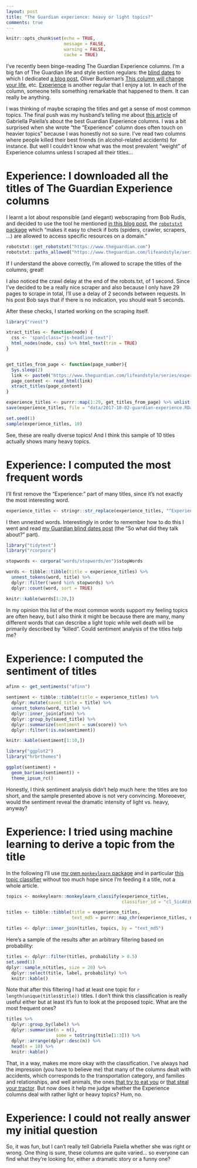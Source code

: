 ```yaml
---
layout: post
title: "The Guardian experience: heavy or light topics?"
comments: true
---
```

```r
knitr::opts_chunk$set(echo = TRUE,
                      message = FALSE,
                      warning = FALSE, 
                      cache = TRUE) 
```

I've recently been binge-reading The Guardian Experience columns. I'm a big fan of The Guardian life and style section regulars: the [blind dates](https://www.theguardian.com/lifeandstyle/series/blind-date) to which I dedicated [a blog post](http://www.masalmon.eu/2017/03/07/blinddates/), Oliver Burkeman's [This column will change your life](https://www.theguardian.com/lifeandstyle/series/thiscolumnwillchangeyourlife), etc. [Experience](https://www.theguardian.com/lifeandstyle/series/experience) is another regular that I enjoy a lot. In each of the column, someone tells something remarkable that happened to them. It can really be anything. 

I was thinking of maybe scraping the titles and get a sense of most common topics. The final push was my husband's telling me about [this article](https://www.thecut.com/2017/09/10-best-guardian-experience-columns.html) of 
Gabriella Paiella's about the best Guardian Experience columns. I was a bit surprised when she wrote "the “Experience” column does often touch on heavier topics" because I was honestly not so sure. I've read two columns where people killed their best friends (in alcohol-related accidents) for instance. But well I couldn't know what was the most prevalent "weight" of Experience columns unless I scraped all their titles...

<!--more-->

# Experience: I downloaded all the titles of The Guardian Experience columns

I learnt a lot about responsible (and elegant) webscraping from Bob Rudis, and decided to use the tool he mentioned [in this blog post](https://rud.is/b/2017/09/19/pirating-web-content-responsibly-with-r/), the [`robotstxt` package](https://github.com/ropenscilabs/robotstxt) which "makes it easy to check if bots (spiders, crawler, scrapers, ...) are allowed to access specific resources on a domain."

```r
robotstxt::get_robotstxt("https://www.theguardian.com")
robotstxt::paths_allowed("https://www.theguardian.com/lifeandstyle/series/experience")
```

If I understand the above correctly, I'm allowed to scrape the titles of the columns, great!

I also noticed the crawl delay at the end of the robots.txt, of 1 second. Since I've decided to be a really nice scraper and also because I only have 29 pages to scrape in total, I'll use a delay of 2 seconds between requests. In his post Bob says that if there is no indication, you should wait 5 seconds.

After these checks, I started working on the scraping itself.

```r
library("rvest")

xtract_titles <- function(node) {
  css <- 'span[class="js-headline-text"]'
  html_nodes(node, css) %>% html_text(trim = TRUE)
}


get_titles_from_page <- function(page_number){
  Sys.sleep(2)
  link <- paste0("https://www.theguardian.com/lifeandstyle/series/experience?page=", page_number)
  page_content <- read_html(link)
  xtract_titles(page_content)
}

experience_titles <- purrr::map(1:29, get_titles_from_page) %>% unlist()
save(experience_titles, file = "data/2017-10-02-guardian-experience.RData")

```

```r
set.seed(1)
sample(experience_titles, 10)
```

See, these are really diverse topics! And I think this sample of 10 titles actually shows many heavy topics.

# Experience: I computed the most frequent words 

I'll first remove the "Experience: " part of many titles, since it's not exactly the most interesting word.

```r
experience_titles <- stringr::str_replace(experience_titles, "^Experience: ", "")

```

I then unnested words. Interestingly in order to remember how to do this I went and read [my Guardian blind dates post](http://www.masalmon.eu/2017/03/07/blinddates/) (the "So what did they talk about?" part).

```r
library("tidytext")
library("rcorpora")

stopwords <- corpora("words/stopwords/en")$stopWords

words <- tibble::tibble(title = experience_titles) %>%
  unnest_tokens(word, title) %>%
  dplyr::filter(!word %in% stopwords) %>%
  dplyr::count(word, sort = TRUE) 
```

```r
knitr::kable(words[1:20,])
```

In my opinion this list of the most common words support my feeling topics are often heavy, but I also think it might be because there are many, many different words that can describe a light topic while well death will be primarily described by "killed". Could sentiment analysis of the titles help me?

# Experience: I computed the sentiment of titles

```r
afinn <- get_sentiments("afinn")

sentiment <- tibble::tibble(title = experience_titles) %>%
  dplyr::mutate(saved_title = title) %>%
  unnest_tokens(word, title) %>%
  dplyr::inner_join(afinn) %>%
  dplyr::group_by(saved_title) %>%
  dplyr::summarize(sentiment = sum(score)) %>%
  dplyr::filter(!is.na(sentiment))

```

```r
knitr::kable(sentiment[1:10,])

```


```r
library("ggplot2")
library("hrbrthemes")

ggplot(sentiment) +
  geom_bar(aes(sentiment)) +
  theme_ipsum_rc()

```

Honestly, I think sentiment analysis didn't help much here: the titles are too short, and the sample presented above is not very convincing. Moreoever, would the sentiment reveal the dramatic intensity of light vs. heavy, anyway? 

# Experience: I tried using machine learning to derive a topic from the title

In the following I'll use [my own `monkeylearn` package](https://github.com/ropensci/monkeylearn) and in particular [this topic classifier](https://app.monkeylearn.com/main/classifiers/cl_5icAVzKR/) without too much hope since I'm feeding it a title, not a whole article.

```r
topics <- monkeylearn::monkeylearn_classify(experience_titles,
                                            classifier_id = "cl_5icAVzKR")

titles <- tibble::tibble(title = experience_titles,
                         text_md5 = purrr::map_chr(experience_titles, digest::digest, algo = "md5"))

titles <- dplyr::inner_join(titles, topics, by = "text_md5")

```

Here's a sample of the results after an arbitrary filtering based on probability:

```r
titles <- dplyr::filter(titles, probability > 0.5)
set.seed(1)
dplyr::sample_n(titles, size = 20) %>% 
  dplyr::select(title, label, probability) %>%
  knitr::kable()
```

Note that after this filtering I had at least one topic for `r length(unique(titles$title))` titles. I don't think this classification is really useful either but at least it's fun to look at the proposed topic. What are the most frequent ones?


```r
titles %>%
  dplyr::group_by(label) %>%
  dplyr::summarise(n = n(),
                   some = toString(title[1:3])) %>%
  dplyr::arrange(dplyr::desc(n)) %>%
  head(n = 10) %>%
  knitr::kable()

```

That, in a way, makes me more okay with the classification. I've always had the impression (you have to believe me) that many of the columns dealt with accidents, which corresponds to the transportation category, and families and relationships, and well animals, the ones [that try to eat you](https://www.theguardian.com/lifeandstyle/2010/oct/16/experience-shark-attack-paralympian) or [that steal your tractor](https://www.theguardian.com/lifeandstyle/2015/jun/12/experience-my-dog-stole-my-tractor). But now does it help me judge whether the Experience columns deal with rather light or heavy topics? Hum, no.

# Experience: I could not really answer my initial question

So, it was fun, but I can't really tell Gabriella Paiella whether she was right or wrong. One thing is sure, these columns are quite varied... so everyone can find what they're looking for, either a dramatic story or a funny one?
